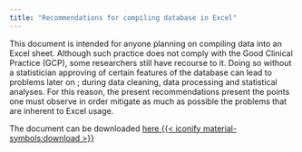 ```yaml
---
title: "Recommendations for compiling database in Excel"
---
```


This document is intended for anyone planning on compiling data into an Excel sheet. Although such practice does not comply with the Good Clinical Practice (GCP), some researchers still have recourse to it. Doing so without a statistician approving of certain features of the database can lead to problems later on ; during data cleaning, data processing and statistical analyses. For this reason, the present recommendations present the points one must observe in order mitigate as much as possible the problems that are inherent to Excel usage.

The document can be downloaded [here {{< iconify material-symbols:download >}} ](Excel_database_guideline_v_1_0.pdf){target="blank"}
